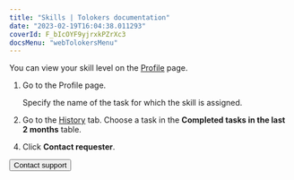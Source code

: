 ```yaml
---
title: "Skills | Tolokers documentation"
date: "2023-02-19T16:04:38.011293"
coverId: F_bIcOYF9yjrxkPZrXc3
docsMenu: "webTolokersMenu"
---
```



<SkillsContent1/>

You can view your skill level on the [Profile](https://we.toloka.ai/profile) page.

<SkillsContent2/>

1. Go to the Profile page.

    Specify the name of the task for which the skill is assigned.

1. Go to the [History](https://we.toloka.ai/profile/history) tab. Choose a task in the **Completed tasks in the last 2 months** table.

<SkillsContent3/>

4. Click **Contact requester**.

<SkillsContent4/>

<Button view="defaultInverse" size="l" type="link" url="../troubleshooting/support?form-source=skills">Contact support</Button>
